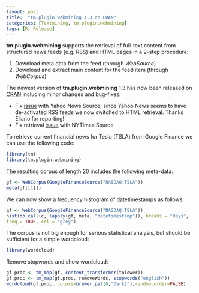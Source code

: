 ```yaml
---
layout: post
title:  "tm.plugin.webmining 1.3 on CRAN"
categories: [Textmining, tm.plugin.webmining]
tags: [R, Release]
---
```


**tm.plugin.webmining** supports the retrieval of full-text content from 
structured news feeds (e.g. RSS) and HTML pages in a 2-step procedure:

1. Download meta data from the feed (through *WebSource*)
2. Download and extract main content for the feed item (through *WebCorpus*)

The newest version of **tm.plugin.webmining** 1.3 has now been 
released on [CRAN](CRAN-tm.plugin.webmining) including minor changes and bug-fixes:

- Fix [issue](#7) with Yahoo 
  News Source; since Yahoo News seems to have de-activated RSS feeds we now switched to 
  HTML retrieval. Thanks Eliano for reporting!
- Fix retrieval [issue](#6) 
  with NYTimes Source.

[CRAN-tm.plugin.webmining]: http://cran.r-project.org/web/packages/tm.plugin.webmining/index.html
[#6]: https://github.com/mannau/tm.plugin.webmining/issues/6
[#7]: https://github.com/mannau/tm.plugin.webmining/issues/7

<!--more-->

To retrieve current financial news for Tesla (TSLA) from Google Finance we can 
use the following code:

```r
library(tm)
library(tm.plugin.webmining)
```

The resulting corpus of length 20 includes the following meta-data:
```r
gf <- WebCorpus(GoogleFinanceSource("NASDAQ:TSLA"))
meta(gf[[1]])
```

We can now show a frequency histogram of datetimestamps as follows:
```r
gf <- WebCorpus(GoogleFinanceSource("NASDAQ:TSLA"))
hist(do.call(c, lapply(gf, meta, "datetimestamp")), breaks = "days", 
freq = TRUE, col = "grey")
```

The corpus is not big enough for serious statistical analysis, but should be 
sufficient for a simple wordcloud:
```r
library(wordcloud)
```

Remove stopwords and show wordcloud:
```r
gf.proc <- tm_map(gf, content_transformer(tolower))
gf.proc <- tm_map(gf.proc, removeWords, stopwords("english"))
wordcloud(gf.proc, colors=brewer.pal(6,"Dark2"),random.order=FALSE)
```
